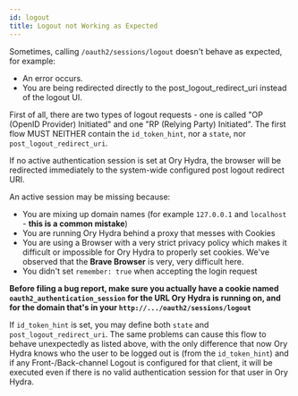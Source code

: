 ```yaml
---
id: logout
title: Logout not Working as Expected
---
```


Sometimes, calling `/oauth2/sessions/logout` doesn't behave as expected, for
example:

- An error occurs.
- You are being redirected directly to the post_logout_redirect_uri instead of
  the logout UI.

First of all, there are two types of logout requests - one is called "OP (OpenID
Provider) Initiated" and one "RP (Relying Party) Initiated". The first flow MUST
NEITHER contain the `id_token_hint`, nor a `state`, nor
`post_logout_redirect_uri`.

If no active authentication session is set at Ory Hydra, the browser will be
redirected immediately to the system-wide configured post logout redirect URI.

An active session may be missing because:

- You are mixing up domain names (for example `127.0.0.1` and `localhost` - **this is a
  common mistake**)
- You are running Ory Hydra behind a proxy that messes with Cookies
- You are using a Browser with a very strict privacy policy which makes it
  difficult or impossible for Ory Hydra to properly set cookies. We've observed
  that the **Brave Browser** is very, very difficult here.
- You didn't set `remember: true` when accepting the login request

**Before filing a bug report, make sure you actually have a cookie named
`oauth2_authentication_session` for the URL Ory Hydra is running on, and
for the domain that's in your `http://.../oauth2/sessions/logout`**

If `id_token_hint` is set, you may define both `state` and
`post_logout_redirect_uri`. The same problems can cause this flow to behave
unexpectedly as listed above, with the only difference that now Ory Hydra knows
who the user to be logged out is (from the `id_token_hint`) and if any
Front-/Back-channel Logout is configured for that client, it will be executed
even if there is no valid authentication session for that user in Ory Hydra.
